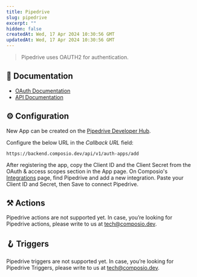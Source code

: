 ```yaml
---
title: Pipedrive
slug: pipedrive
excerpt: ""
hidden: false
createdAt: Wed, 17 Apr 2024 10:30:56 GMT
updatedAt: Wed, 17 Apr 2024 10:30:56 GMT
--- 
```

> Pipedrive uses OAUTH2 for authentication.
## 📔 Documentation

- [OAuth Documentation](https://pipedrive.readme.io/docs/marketplace-oauth-api)
- [API Documentation](https://developers.pipedrive.com/docs/api/v1)

## ⚙️ Configuration

<Tip>New App can be created on the [Pipedrive Developer Hub](https://karan-sandbox2.pipedrive.com/developer-hub).</Tip>

Configure the below URL in the _Callback URL_ field:


```
https://backend.composio.dev/api/v1/auth-apps/add
```

After registering the app, copy the Client ID and the Client Secret from the OAuth & access scopes section in the App page. On Composio's [Integrations](https://app.composio.dev/apps) page, find Pipedrive and add a new integration. Paste your Client ID and Secret, then Save to connect Pipedrive.


## ⚒️ Actions

Pipedrive actions are not supported yet. In case, you’re looking for Pipedrive actions, please write to us at tech@composio.dev.

## 🪝 Triggers

Pipedrive triggers are not supported yet. In case, you’re looking for Pipedrive Triggers, please write to us at tech@composio.dev.
